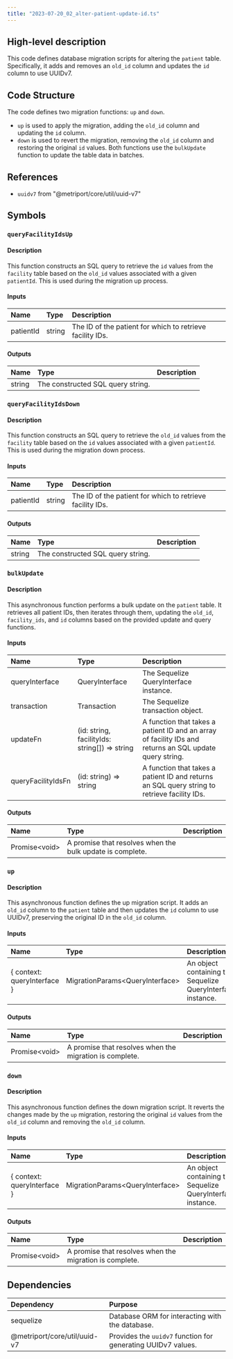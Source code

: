 ```yaml
---
title: "2023-07-20_02_alter-patient-update-id.ts"
---
```


## High-level description
This code defines database migration scripts for altering the `patient` table. Specifically, it adds and removes an `old_id` column and updates the `id` column to use UUIDv7.

## Code Structure
The code defines two migration functions: `up` and `down`. 
- `up` is used to apply the migration, adding the `old_id` column and updating the `id` column. 
- `down` is used to revert the migration, removing the `old_id` column and restoring the original `id` values. 
Both functions use the `bulkUpdate` function to update the table data in batches.

## References
- `uuidv7` from "@metriport/core/util/uuid-v7"

## Symbols
### `queryFacilityIdsUp`
#### Description
This function constructs an SQL query to retrieve the `id` values from the `facility` table based on the `old_id` values associated with a given `patientId`. This is used during the migration up process.

#### Inputs
| Name | Type | Description |
|:-----|:-----|:------------|
| patientId | string | The ID of the patient for which to retrieve facility IDs. |

#### Outputs
| Name | Type | Description |
|:-----|:-----|:------------|
| string | The constructed SQL query string. |

### `queryFacilityIdsDown`
#### Description
This function constructs an SQL query to retrieve the `old_id` values from the `facility` table based on the `id` values associated with a given `patientId`. This is used during the migration down process.

#### Inputs
| Name | Type | Description |
|:-----|:-----|:------------|
| patientId | string | The ID of the patient for which to retrieve facility IDs. |

#### Outputs
| Name | Type | Description |
|:-----|:-----|:------------|
| string | The constructed SQL query string. |

### `bulkUpdate`
#### Description
This asynchronous function performs a bulk update on the `patient` table. It retrieves all patient IDs, then iterates through them, updating the `old_id`, `facility_ids`, and `id` columns based on the provided update and query functions.

#### Inputs
| Name | Type | Description |
|:-----|:-----|:------------|
| queryInterface | QueryInterface | The Sequelize QueryInterface instance. |
| transaction | Transaction | The Sequelize transaction object. |
| updateFn | (id: string, facilityIds: string[]) =&gt; string | A function that takes a patient ID and an array of facility IDs and returns an SQL update query string. |
| queryFacilityIdsFn | (id: string) =&gt; string | A function that takes a patient ID and returns an SQL query string to retrieve facility IDs. |

#### Outputs
| Name | Type | Description |
|:-----|:-----|:------------|
| Promise&lt;void&gt; | A promise that resolves when the bulk update is complete. |

### `up`
#### Description
This asynchronous function defines the up migration script. It adds an `old_id` column to the `patient` table and then updates the `id` column to use UUIDv7, preserving the original ID in the `old_id` column.

#### Inputs
| Name | Type | Description |
|:-----|:-----|:------------|
| \{ context: queryInterface \} | MigrationParams&lt;QueryInterface&gt; | An object containing the Sequelize QueryInterface instance. |

#### Outputs
| Name | Type | Description |
|:-----|:-----|:------------|
| Promise&lt;void&gt; | A promise that resolves when the migration is complete. |

### `down`
#### Description
This asynchronous function defines the down migration script. It reverts the changes made by the `up` migration, restoring the original `id` values from the `old_id` column and removing the `old_id` column.

#### Inputs
| Name | Type | Description |
|:-----|:-----|:------------|
| \{ context: queryInterface \} | MigrationParams&lt;QueryInterface&gt; | An object containing the Sequelize QueryInterface instance. |

#### Outputs
| Name | Type | Description |
|:-----|:-----|:------------|
| Promise&lt;void&gt; | A promise that resolves when the migration is complete. |


## Dependencies
| Dependency | Purpose |
|:-----------|:--------|
| sequelize | Database ORM for interacting with the database. |
| @metriport/core/util/uuid-v7 | Provides the `uuidv7` function for generating UUIDv7 values. |

